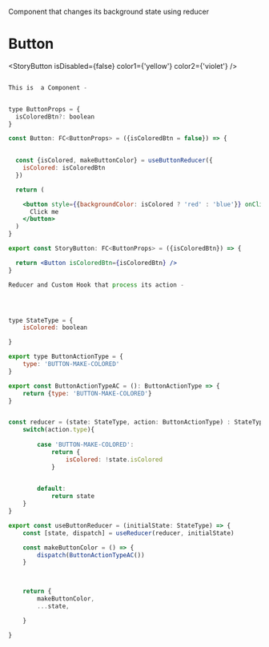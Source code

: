 
Component that changes its background state using reducer


<Meta title="Components/Button" />

# Button

<StoryButton
    isDisabled={false}
    color1={'yellow'}
    color2={'violet'}
/>


```jsx

This is  a Component - 


type ButtonProps = {
  isColoredBtn?: boolean
}

const Button: FC<ButtonProps> = ({isColoredBtn = false}) => {
  

  const {isColored, makeButtonColor} = useButtonReducer({
    isColored: isColoredBtn
  })

  return (

    <button style={{backgroundColor: isColored ? 'red' : 'blue'}} onClick={makeButtonColor}>
      Click me
    </button>
  )
}

export const StoryButton: FC<ButtonProps> = ({isColoredBtn}) => {

  return <Button isColoredBtn={isColoredBtn} />
}

Reducer and Custom Hook that process its action - 




type StateType = {
    isColored: boolean

}

export type ButtonActionType = {
    type: 'BUTTON-MAKE-COLORED'
}

export const ButtonActionTypeAC = (): ButtonActionType => {
    return {type: 'BUTTON-MAKE-COLORED'}
}


const reducer = (state: StateType, action: ButtonActionType) : StateType => {
    switch(action.type){
        
        case 'BUTTON-MAKE-COLORED': 
            return {
                isColored: !state.isColored
            }
        

        default: 
            return state
    }
}

export const useButtonReducer = (initialState: StateType) => {
    const [state, dispatch] = useReducer(reducer, initialState)

    const makeButtonColor = () => {
        dispatch(ButtonActionTypeAC())
    }

   

    return {
        makeButtonColor,
        ...state,

    }

}




